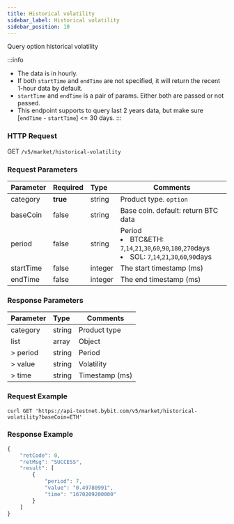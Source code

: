 ```yaml
---
title: Historical volatility
sidebar_label: Historical volatility
sidebar_position: 10
---
```


Query option historical volatility

:::info
* The data is in hourly.
* If both `startTime` and `endTime` are not specified, it will return the recent 1-hour data by default.
* `startTime` and `endTime` is a pair of params. Either both are passed or not passed.
* This endpoint supports to query last 2 years data, but make sure [`endTime` - `startTime`] <= 30 days.
:::

### HTTP Request
GET `/v5/market/historical-volatility`

### Request Parameters
| Parameter | Required | Type | Comments|
|:----- |:-------|:-----|------ |
|category |**true** |string |Product type. `option` |
|baseCoin |false |string |Base coin. default: return BTC data|
|period |false |string |Period<li>BTC&ETH: `7`,`14`,`21`,`30`,`60`,`90`,`180`,`270`days</li><li>SOL: `7`,`14`,`21`,`30`,`60`,`90`days</li>|
|startTime |false |integer |The start timestamp (ms) |
|endTime |false |integer |The end timestamp (ms) |

### Response Parameters
| Parameter | Type | Comments|
|:----- |:-----|----- |
|category |string |Product type |
|list |array |Object |
|> period |string |Period |
|> value |string |Volatility |
|> time |string |Timestamp (ms) |

### Request Example

<Tabs>
<TabItem value="console" label="Console">

```http
curl GET 'https://api-testnet.bybit.com/v5/market/historical-volatility?baseCoin=ETH'
```

</TabItem>
</Tabs>

### Response Example

<Tabs>
<TabItem value="js linear" label="linear">

```javascript
{
    "retCode": 0,
    "retMsg": "SUCCESS",
    "result": [
        {
            "period": 7,
            "value": "0.49780991",
            "time": "1670209200000"
        }
    ]
}
```
</TabItem>
</Tabs>